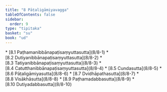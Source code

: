 ```yaml
---
title: "8 Pāṭaligāmiyavagga"
tableOfContents: false
sidebar:
  order: 9
type: "tipitaka"
basket: "su"
book: "ud"
---
```



<DynamicBreadcrumb />



<TableOfContents book="ud" section="8">
* [8.1 Paṭhamanibbānapaṭisaṃyuttasutta](8/8-1)
* [8.2 Dutiyanibbānapaṭisaṃyuttasutta](8/8-2)
* [8.3 Tatiyanibbānapaṭisaṃyuttasutta](8/8-3)
* [8.4 Catutthanibbānapaṭisaṃyuttasutta](8/8-4)
* [8.5 Cundasutta](8/8-5)
* [8.6 Pāṭaligāmiyasutta](8/8-6)
* [8.7 Dvidhāpathasutta](8/8-7)
* [8.8 Visākhāsutta](8/8-8)
* [8.9 Paṭhamadabbasutta](8/8-9)
* [8.10 Dutiyadabbasutta](8/8-10)
</TableOfContents>